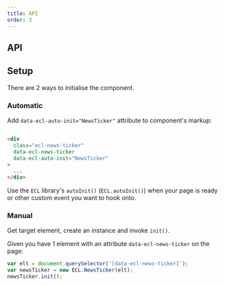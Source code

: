 ```yaml
---
title: API
order: 3
---
```



## API

<NewsTickerJSDoc />

## Setup

There are 2 ways to initialise the component.

### Automatic

Add `data-ecl-auto-init="NewsTicker"` attribute to component's markup:

```html

<div 
  class="ecl-news-ticker"
  data-ecl-news-ticker
  data-ecl-auto-init="NewsTicker"
>
  ...
</div>
```

Use the `ECL` library's `autoInit()` (`ECL.autoInit()`) when your page is ready or other custom event you want to hook onto.

### Manual

Get target element, create an instance and invoke `init()`.

Given you have 1 element with an attribute `data-ecl-news-ticker` on the page:

```js
var elt = document.querySelector('[data-ecl-news-ticker]');
var newsTicker = new ECL.NewsTicker(elt);
newsTicker.init();
```
